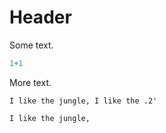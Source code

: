 # Header

Some text.

```R
1+1
```

More text.

```nonR
I like the jungle, I like the .2'
```

```blabla
I like the jungle,
```

